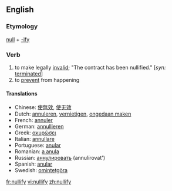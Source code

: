 ==English==
===Etymology===
[[null]] + [[-ify]]
=== Verb ===
{{en-verb|nullifies|nullifying|nullified}}
# to make legally [[invalid]]; "The contract has been nullified." [''syn:'' [[terminated]]]
# to [[prevent]] from happening

====Translations====
*Chinese: [[使無效]], [[使无效]]
*Dutch: [[annuleren]], [[vernietigen]], [[ongedaan maken]]
*French: [[annuler]]
*German: [[annullieren]]
*Greek: [[ακυρώσει]]
*Italian: [[annullare]]
*Portuguese: [[anular]]
*Romanian: [[a anula]]
*Russian: [[аннулировать]] (annulírovat')
*Spanish: [[anular]]
*Swedish: [[omintetgöra]]

[[fr:nullify]]
[[vi:nullify]]
[[zh:nullify]]